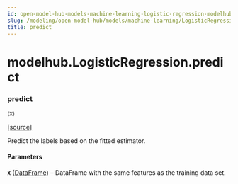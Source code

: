 ```yaml
---
id: open-model-hub-models-machine-learning-logistic-regression-modelhub-logistic-regression-predict
slug: /modeling/open-model-hub/models/machine-learning/LogisticRegression/predict/
title: predict
---
```


# modelhub.LogisticRegression.predict

<div className="method">

### <span className="name">predict</span>

<small className="parameter-list">(<span className="parameter" id="X">X</span>)</small>


&#8203;<span className="view-source">[[source]](https://github.com/objectiv/objectiv-analytics/blob/main/modelhub/modelhub/models/logistic_regression.py)</span>

<div className="content">

Predict the labels based on the fitted estimator.


#### Parameters

**`X`** ([DataFrame](/modeling/bach/api-reference/DataFrame/bach.DataFrame.mdx)) – DataFrame with the same features as the training data set.



</div>


</div>
